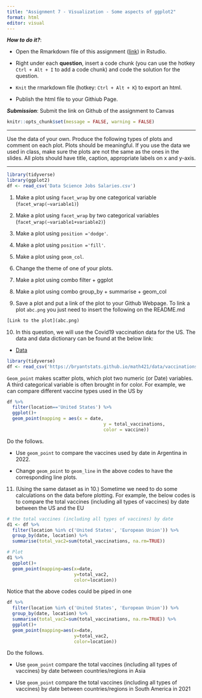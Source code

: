 ```yaml
---
title: "Assignment 7 - Visualization - Some aspects of ggplot2"
format: html
editor: visual
---
```


***How to do it?***:

-   Open the Rmarkdown file of this assignment ([link](assignment7.qmd)) in Rstudio.

-   Right under each **question**, insert a code chunk (you can use the hotkey `Ctrl + Alt + I` to add a code chunk) and code the solution for the question.

-   `Knit` the rmarkdown file (hotkey: `Ctrl + Alt + K`) to export an html.

-   Publish the html file to your Githiub Page.

***Submission***: Submit the link on Github of the assignment to Canvas

```r
knitr::opts_chunk$set(message = FALSE, warning = FALSE)
```

------------------------------------------------------------------------

Use the data of your own. Produce the following types of plots and comment on each plot. Plots should be meaningful. If you use the data we used in class, make sure the plots are not the same as the ones in the slides. All plots should have title, caption, appropriate labels on x and y-axis.

------------------------------------------------------------------------

```r
library(tidyverse)
library(ggplot2)
df <- read_csv('Data Science Jobs Salaries.csv')
```

1.  Make a plot using `facet_wrap` by one categorical variable (`facet_wrap(~variable1)`)\

2.  Make a plot using `facet_wrap` by two categorical variables (`facet_wrap(~variable1+variable2)`)

3.  Make a plot using `position ='dodge'`.

4.  Make a plot using `position ='fill'`.

5.  Make a plot using `geom_col`.

6.  Change the theme of one of your plots.

7.  Make a plot using combo filter + ggplot

8.  Make a plot using combo group_by + summarise + geom_col

9.  Save a plot and put a link of the plot to your Github Webpage. To link a plot `abc.png` you just need to insert the following on the README.md

```r
[Link to the plot](abc.png)
```

10. In this question, we will use the Covid19 vaccination data for the US. The data and data dictionary can be found at the below link:

-   [Data](https://bryantstats.github.io/math421/data/vaccinations-by-manufacturer.csv)

```r
library(tidyverse)
df <- read_csv('https://bryantstats.github.io/math421/data/vaccinations-by-manufacturer.csv')
```

`Geom_point` makes scatter plots, which plot two numeric (or Date) variables. A third categorical variable is often brought in for color. For example, we can compare different vaccine types used in the US by

```r
df %>% 
  filter(location=='United States') %>% 
  ggplot()+
  geom_point(mapping = aes(x = date, 
                                    y = total_vaccinations, 
                                    color = vaccine))
```

Do the follows.

-   Use `geom_point` to compare the vaccines used by date in Argentina in 2022.

-   Change `geom_point` to `geom_line` in the above codes to have the corresponding line plots.

11. (Using the same dataset as in 10.) Sometime we need to do some calculations on the data before plotting. For example, the below codes is to compare the total vaccines (including all types of vaccines) by date between the US and the EU

```r
# the total vaccines (including all types of vaccines) by date
d1 <- df %>% 
  filter(location %in% c('United States', 'European Union')) %>% 
  group_by(date, location) %>% 
  summarise(total_vac2=sum(total_vaccinations, na.rm=TRUE))

# Plot
d1 %>% 
  ggplot()+
  geom_point(mapping=aes(x=date, 
                         y=total_vac2, 
                         color=location))
```

Notice that the above codes could be piped in one

```r
df %>% 
  filter(location %in% c('United States', 'European Union')) %>% 
  group_by(date, location) %>% 
  summarise(total_vac2=sum(total_vaccinations, na.rm=TRUE)) %>% 
  ggplot()+
  geom_point(mapping=aes(x=date, 
                         y=total_vac2, 
                         color=location))
```

Do the follows.

-   Use `geom_point` compare the total vaccines (including all types of vaccines) by date between countries/regions in Asia

-   Use `geom_point` compare the total vaccines (including all types of vaccines) by date between countries/regions in South America in 2021
